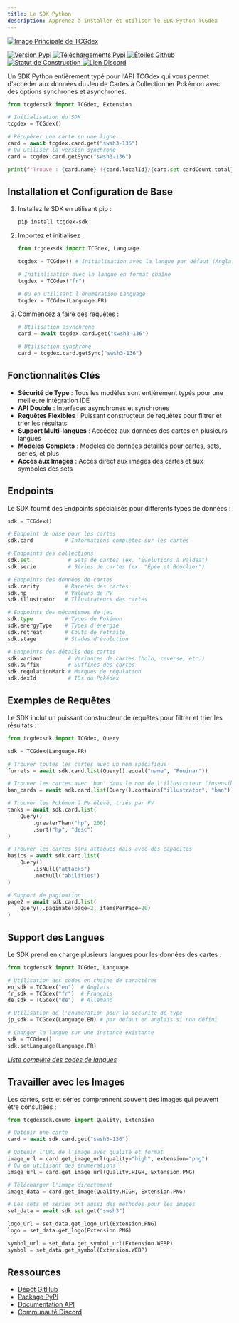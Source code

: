 ```yaml
---
title: Le SDK Python
description: Apprenez à installer et utiliser le SDK Python TCGdex
---
```


<p class="flex gap-2 justify-center">
	<a href="https://www.tcgdex.net">
		<img src="https://www.tcgdex.net/assets/og.png" alt="Image Principale de TCGdex" />
	</a>
</p>
<p class="flex gap-2 justify-center">
	<a href="http://pypi.org/project/tcgdex-sdk">
		<img src="https://img.shields.io/pypi/v/tcgdex-sdk?style=flat-square" alt="Version Pypi" />
	</a>
	<a href="http://pypi.org/project/tcgdex-sdk">
		<img src="https://img.shields.io/pypi/dm/tcgdex-sdk?style=flat-square" alt="Téléchargements Pypi" />
	</a>
		<a href="https://github.com/tcgdex/python-sdk/stargazers">
		<img src="https://img.shields.io/github/stars/tcgdex/python-sdk?style=flat-square" alt="Étoiles Github" />
	</a>
	<a href="https://github.com/tcgdex/python-sdk/actions/workflows/build.yml">
		<img src="https://img.shields.io/github/actions/workflow/status/tcgdex/python-sdk/build.yml?style=flat-square" alt="Statut de Construction" />
	</a>
	<a href="https://discord.gg/peACSRMZ7V">
		<img src="https://img.shields.io/discord/857231041261076491?color=%235865F2&label=Discord&style=flat-square" alt="Lien Discord" />
	</a>
</p>

Un SDK Python entièrement typé pour l'API TCGdex qui vous permet d'accéder aux données du Jeu de Cartes à Collectionner Pokémon avec des options synchrones et asynchrones.

```python
from tcgdexsdk import TCGdex, Extension

# Initialisation du SDK
tcgdex = TCGdex()

# Récupérer une carte en une ligne
card = await tcgdex.card.get("swsh3-136")
# Ou utiliser la version synchrone
card = tcgdex.card.getSync("swsh3-136")

print(f"Trouvé : {card.name} ({card.localId}/{card.set.cardCount.total})")
```

## Installation et Configuration de Base

<Steps>

1. Installez le SDK en utilisant pip :
	```bash
	pip install tcgdex-sdk
	```

2. Importez et initialisez :
	```python
	from tcgdexsdk import TCGdex, Language

	tcgdex = TCGdex() # Initialisation avec la langue par défaut (Anglais)

	# Initialisation avec la langue en format chaîne
	tcgdex = TCGdex("fr")

	# Ou en utilisant l'énumération Language
	tcgdex = TCGdex(Language.FR)
	```

3. Commencez à faire des requêtes :
	```python
	# Utilisation asynchrone
	card = await tcgdex.card.get("swsh3-136")

	# Utilisation synchrone
	card = tcgdex.card.getSync("swsh3-136")
	```
</Steps>

## Fonctionnalités Clés

- **Sécurité de Type** : Tous les modèles sont entièrement typés pour une meilleure intégration IDE
- **API Double** : Interfaces asynchrones et synchrones
- **Requêtes Flexibles** : Puissant constructeur de requêtes pour filtrer et trier les résultats
- **Support Multi-langues** : Accédez aux données des cartes en plusieurs langues
- **Modèles Complets** : Modèles de données détaillés pour cartes, sets, séries, et plus
- **Accès aux Images** : Accès direct aux images des cartes et aux symboles des sets

## Endpoints

Le SDK fournit des Endpoints spécialisés pour différents types de données :

```python
sdk = TCGdex()

# Endpoint de base pour les cartes
sdk.card          # Informations complètes sur les cartes

# Endpoints des collections
sdk.set            # Sets de cartes (ex. "Évolutions à Paldea")
sdk.serie          # Séries de cartes (ex. "Épée et Bouclier")

# Endpoints des données de cartes
sdk.rarity        # Raretés des cartes
sdk.hp            # Valeurs de PV
sdk.illustrator   # Illustrateurs des cartes

# Endpoints des mécanismes de jeu
sdk.type          # Types de Pokémon
sdk.energyType    # Types d'énergie
sdk.retreat       # Coûts de retraite
sdk.stage         # Stades d'évolution

# Endpoints des détails des cartes
sdk.variant        # Variantes de cartes (holo, reverse, etc.)
sdk.suffix         # Suffixes des cartes
sdk.regulationMark # Marques de régulation
sdk.dexId          # IDs du Pokédex
```

## Exemples de Requêtes

Le SDK inclut un puissant constructeur de requêtes pour filtrer et trier les résultats :

```python
from tcgdexsdk import TCGdex, Query

sdk = TCGdex(Language.FR)

# Trouver toutes les cartes avec un nom spécifique
furrets = await sdk.card.list(Query().equal("name", "Fouinar"))

# Trouver les cartes avec 'ban' dans le nom de l'illustrateur (insensible à la casse)
ban_cards = await sdk.card.list(Query().contains("illustrator", "ban"))

# Trouver les Pokémon à PV élevé, triés par PV
tanks = await sdk.card.list(
	Query()
		.greaterThan("hp", 200)
		.sort("hp", "desc")
)

# Trouver les cartes sans attaques mais avec des capacités
basics = await sdk.card.list(
	Query()
		.isNull("attacks")
		.notNull("abilities")
)

# Support de pagination
page2 = await sdk.card.list(
	Query().paginate(page=2, itemsPerPage=20)
)
```

## Support des Langues

Le SDK prend en charge plusieurs langues pour les données des cartes :

```python
from tcgdexsdk import TCGdex, Language

# Utilisation des codes en chaîne de caractères
en_sdk = TCGdex("en")  # Anglais
fr_sdk = TCGdex("fr")  # Français
de_sdk = TCGdex("de")  # Allemand

# Utilisation de l'énumération pour la sécurité de type
jp_sdk = TCGdex(Language.EN) # par défaut en anglais si non défini

# Changer la langue sur une instance existante
sdk = TCGdex()
sdk.setLanguage(Language.FR)
```

[_Liste complète des codes de langues_](https://github.com/tcgdex/cards-database/blob/master/interfaces.d.ts#L1-L5)

## Travailler avec les Images

Les cartes, sets et séries comprennent souvent des images qui peuvent être consultées :

```python
from tcgdexsdk.enums import Quality, Extension

# Obtenir une carte
card = await sdk.card.get("swsh3-136")

# Obtenir l'URL de l'image avec qualité et format
image_url = card.get_image_url(quality="high", extension="png")
# Ou en utilisant des énumérations
image_url = card.get_image_url(Quality.HIGH, Extension.PNG)

# Télécharger l'image directement
image_data = card.get_image(Quality.HIGH, Extension.PNG)

# Les sets et séries ont aussi des méthodes pour les images
set_data = await sdk.set.get("swsh3")

logo_url = set_data.get_logo_url(Extension.PNG)
logo = set_data.get_logo(Extension.PNG)

symbol_url = set_data.get_symbol_url(Extension.WEBP)
symbol = set_data.get_symbol(Extension.WEBP)
```

## Ressources

- [Dépôt GitHub](https://github.com/tcgdex/python-sdk)
- [Package PyPI](https://pypi.org/project/tcgdex-sdk/)
- [Documentation API](/rest)
- [Communauté Discord](https://discord.gg/peACSRMZ7V)
